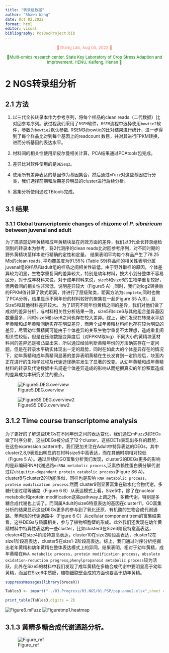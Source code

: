 ```yaml
---
title: "转录组数据"
author: "Shawn Wang"
date: Oct 02,2022
format: html
editor: visual
bibliography: PosDocProject.bib
---
```


<center>

<font color=salmon size=2pt> 🏡Zhang Lab, Aug 05, 2022 🏡</font>

<font color=green size=2pt> 🔬Multi-omics research center, State Key Laboratory of Crop Stress Adaption and Improvement, HENU, Kaifeng, Henan 🔬</font>

</center>

# 2 NGS转录组分析

## 2.1 方法

1.  以三代全长转录本作为参考序列，将每个样品的clean reads（二代数据）比对回参考序列。该过程我们采用了`RSEM`软件，`RSEM`流程中选择使用`bowtie2`软件，参数为`bowtie2`默认参数. RSEM对bowtie的比对结果进行统计，进一步得到了每个样品比对到每个基因上的readcount 数目，并对其进行FPKM转换，进而分析基因的表达水平。

2.  材料间的相关性使用斯皮尔曼相关计算，PCA结果通过PCAtools包完成。

3.  差异比对软件使用的是`DESeq2`。

4.  使用所有差异表达的基因作为基因集合，然后通过`mFuzz`对这些基因进行分类，我们选择前期和后期差异明显的cluster进行后续分析。

5.  富集分析使用通过TBtools完成。

## 3.1 结果

### 3.1.1 Global transcriptomic changes of rhizome of *P. sibniricum* between juvenal and adult

为了搞清楚幼年黄精和成年黄精块茎在药效方面的差异，我们以3代全长转录组检测到的转录本为参考，将2代测序的clean reads比对回参考序列，对不同时期的野外黄精块茎样本进行精确的定性和定量。 结果表明平均每个样品产生了78.25 Mb的clean reads, 平均覆盖度为91.55% (Table S9)样品间的相关性表明分属juvenal组的样品和adult组的样品之间相关性较低。由于野外取样的原因，个体差异较为明显，生物学重复间的差异较大，特别是幼年材料，按大小划分整体不容易区分，对于成年材料来说，对于成年材料来说，size5和size6的生物学重复较好，但两者间的相关性非常低，说明差异较大（Figure5 A）,同时，我们对log2转换后的FPKM值计算了欧式距离，并进行了层级聚类，距离方法为`complete`,同时也做了PCA分析，结果显示不同年份的材料较好的聚集在一起(Figure S5 A,B)，且Size5和其他材料差异较大。 为了研究不同年份黄精之间的差异，我们对他们做了成对的差异分析，与材料相关性分析结果一致，size5和size6与其他组合差异基因数量最多，同时size5和size6之间也存在较大差异。综上，我们发现在转录水平幼年黄精和成年黄精间确实存在明显差异，而两个成年黄精材料间也存在较为明显的差异，尽管幼年黄精间可能由于个体差异的关系生物学重复不太理想，造成重复间相关性较低，但是在压缩数据变异度后（对FPKM取log）不同大小的黄精块茎材料间的差异还是被凸显出来，所以通过经验判断黄精年份的方法确实存在一定问题，但是在转录水平确实体现出一定的趋势，同时在如此大的个体差异存在的情况下，幼年黄精和成年黄精间显著的差异表明黄精在生长发育到一定阶段后，块茎内正在进行的生物学过程及代谢途径确实发生了显著的改变。从幼年黄精和成年黄精材料的转录及代谢数据中去规避个体差异造成的影响从而挖掘真实的年份积累造成的差异成为本研究关注的重点。

::: {#fig5.DEG_overview layout-nrow="2"}
![Figure5.DEG.overview](Fig5.DEG_overview.png){#Def}

![FigureS5.DEG.overview2](FigS5.NGS_Trans_Overview.png)
:::

## 3.1.2 Time course transcriptome analysis

为了更好的了解这些DEGs在不同年份之间的表达变化，我们通过mFuzz对DEGs做了时序分析，这些DEGs被分成了12个cluster。这些DETs表现出多样的趋势，在这些expression pattern中，我们更加关注在Adult中特异表达的DEGs，其中cluster2,8,9表现出明显的在材料size5中高表达，而在其他时期相对较低（Figure 5 A）。通过后续的GO富集分析我们发现，cluster2的DEGs更多的影响的是非编码RNA代谢通路`ncRNA metabolic process`,泛素依赖性蛋白质分解代谢过程`ubiquitin−dependent protein catabolic process`(Figure S6 A)。cluster8与cluster2的功能类似，同样也是影响 `RNA metabolic process`，`protein modification process`.然而 cluster9则显著富集在碳水化合物代谢，多糖代谢过程等通路（Figure 6 B）从表达模式上看，Size5中，除了在nuclear metabolic和protein modification这些pathway上调之外，多糖代谢，特别是多糖合成代谢也上调了。而同属Adult的size6特意表达的基因在cluster11，GO富集分析的结果显示这些DEGs更多的参与到了氧化还原，有机酸的生物合成代谢通路、苯丙烷的代谢通路中（Figure 6 C）从cellular component trem的富集结果看，这些DEGs与质膜相关，参与了植物细胞壁的形成。此外我们还发现在幼年黄精材料中特异性表达的一些cluster，比如cluster3在Size3阶段特意高表达，cluster4在size4阶段特意高表达，cluster10在size2阶段高表达，cluster12在size1阶段高表达，cluster5在size1-2阶段高表达。综上，我们通过时序分析挖掘出老年黄精和幼年黄精在整体表达模式上的异同，结果表明，相对于幼年黄精，成年黄精在`RNA metabolic process`，`protein modification process`，`obsolete oxidation-reduction progress`,`phenylpropanoid metabolic process`较为活跃，此外在Size5的材料中我们发现了成年黄精在多糖合成代谢中要明显高于幼年黄精，而且在Size6中质膜，植物细胞壁合成的方面也要高于幼年黄精。

```r
suppressMessages(library(bruceR))
```

```r
Tables3 <- import("../03.Progress/03.NGS/01.PSP/psp.anno2.xlsx",sheet = 1) %>% head()

print_table(Tables3,digits = 2)
```


::: {#fig6.mFuzz layout-nrow="2"}
![Figure6.mFuzz](Fig6.mFuzz.png)
![Figuretmp1.heatmap](cluster9.heatmap.png)
:::

## 3.1.3 黄精多糖合成代谢通路分析。

:::{#fig6.mFuzz layout-nrow="2"}
![Figure_ref](iShot_2022-10-08_09.41.52.png)
::: 
